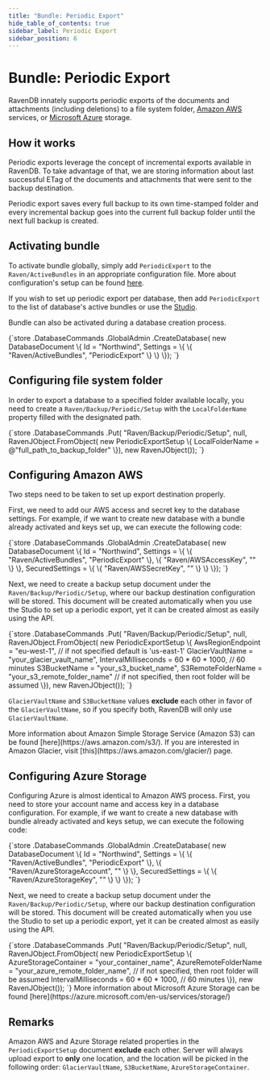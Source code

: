 ```yaml
---
title: "Bundle: Periodic Export"
hide_table_of_contents: true
sidebar_label: Periodic Export
sidebar_position: 6
---
```



# Bundle: Periodic Export

RavenDB innately supports periodic exports of the documents and attachments (including deletions) to a file system folder, [Amazon AWS](https://aws.amazon.com/) services, or [Microsoft Azure](https://azure.microsoft.com/) storage.  

## How it works

Periodic exports leverage the concept of incremental exports available in RavenDB. To take advantage of that, we are storing information about last successful ETag of the documents and attachments that were sent to the backup destination.

<Admonition type="note" title="Note" id="note" href="#note">

Periodic export saves every full backup to its own time-stamped folder and every incremental backup goes into the current full backup folder until the next full backup is created.

</Admonition>

## Activating bundle

To activate bundle globally, simply add `PeriodicExport` to the `Raven/ActiveBundles` in  an appropriate configuration file. More about configuration's setup can be found [here](../../server/configuration/configuration-options.mdx).

If you wish to set up periodic export per database, then add `PeriodicExport` to the list of database's active bundles or use the [Studio](../../studio/overview/settings/periodic-export.mdx).

Bundle can also be activated during a database creation process.

<TabItem value="periodic_backups_1" label="periodic_backups_1">
<CodeBlock language="csharp">
{`store
	.DatabaseCommands
	.GlobalAdmin
	.CreateDatabase(
		new DatabaseDocument
			\{
				Id = "Northwind", 
				Settings =
					\{
						\{ "Raven/ActiveBundles", "PeriodicExport" \}
					\}
			\});
`}
</CodeBlock>
</TabItem>

## Configuring file system folder

In order to export a database to a specified folder available locally, you need to create a `Raven/Backup/Periodic/Setup` with the `LocalFolderName` property filled with the designated path.

<TabItem value="periodic_backups_4" label="periodic_backups_4">
<CodeBlock language="csharp">
{`store
	.DatabaseCommands
	.Put(
		"Raven/Backup/Periodic/Setup",
		null,
		RavenJObject.FromObject(
			new PeriodicExportSetup
			\{
				LocalFolderName = @"full_path_to_backup_folder"
			\}),
		new RavenJObject());
`}
</CodeBlock>
</TabItem>

## Configuring Amazon AWS

Two steps need to be taken to set up export destination properly.

First, we need to add our AWS access and secret key to the database settings. For example, if we want to create new database with a bundle already activated and keys set up, we can execute the following code:

<TabItem value="periodic_backups_2" label="periodic_backups_2">
<CodeBlock language="csharp">
{`store
	.DatabaseCommands
	.GlobalAdmin
	.CreateDatabase(
		new DatabaseDocument
			\{
				Id = "Northwind",
				Settings =
					\{
						\{ "Raven/ActiveBundles", "PeriodicExport" \}, 
						\{ "Raven/AWSAccessKey", "<key_here>" \}
					\},
				SecuredSettings =
					\{
						\{ "Raven/AWSSecretKey", "<key_here>" \}
					\}
			\});
`}
</CodeBlock>
</TabItem>

Next, we need to create a backup setup document under the `Raven/Backup/Periodic/Setup`, where our backup destination configuration will be stored. This document will be created automatically when you use the Studio to set up a periodic export, yet it can be created almost as easily using the API.

<TabItem value="periodic_backups_3" label="periodic_backups_3">
<CodeBlock language="csharp">
{`store
	.DatabaseCommands
	.Put(
		"Raven/Backup/Periodic/Setup",
		null,
		RavenJObject.FromObject(
			new PeriodicExportSetup
				\{
					AwsRegionEndpoint = "eu-west-1", // if not specified default is 'us-east-1'
					GlacierVaultName = "your_glacier_vault_name",
					IntervalMilliseconds = 60 * 60 * 1000, // 60 minutes
					S3BucketName = "your_s3_bucket_name",
					S3RemoteFolderName = "your_s3_remote_folder_name" // if not specified, then root folder will be assumed
				\}),
		new RavenJObject());
`}
</CodeBlock>
</TabItem>

`GlacierVaultName` and `S3BucketName` values **exclude** each other in favor of the `GlacierVaultName`, so if you specify both, RavenDB will only use `GlacierVaultName`. 

<Admonition type="info" title="Info">
More information about Amazon Simple Storage Service (Amazon S3) can be found [here](https://aws.amazon.com/s3/). If you are interested in Amazon Glacier, visit [this](https://aws.amazon.com/glacier/) page.
</Admonition>

## Configuring Azure Storage

Configuring Azure is almost identical to Amazon AWS process. First, you need to store your account name and access key in a database configuration. For example, if we want to create a new database with bundle already activated and keys setup, we can execute the following code:

<TabItem value="periodic_backups_5" label="periodic_backups_5">
<CodeBlock language="csharp">
{`store
	.DatabaseCommands
	.GlobalAdmin
	.CreateDatabase(
		new DatabaseDocument
		\{
			Id = "Northwind",
			Settings =
					\{
						\{ "Raven/ActiveBundles", "PeriodicExport" \}, 
						\{ "Raven/AzureStorageAccount", "<name_here>" \}
					\},
			SecuredSettings =
				\{
					\{ "Raven/AzureStorageKey", "<key_here>" \}
				\}
		\});
`}
</CodeBlock>
</TabItem>

Next, we need to create a backup setup document under the `Raven/Backup/Periodic/Setup`, where our backup destination configuration will be stored. This document will be created automatically when you use the Studio to set up a periodic export, yet it can be created almost as easily using the API.

<TabItem value="periodic_backups_6" label="periodic_backups_6">
<CodeBlock language="csharp">
{`store
	.DatabaseCommands
	.Put(
		"Raven/Backup/Periodic/Setup",
		null,
		RavenJObject.FromObject(
			new PeriodicExportSetup
			\{
				AzureStorageContainer = "your_container_name",
				AzureRemoteFolderName = "your_azure_remote_folder_name", // if not specified, then root folder will be assumed
				IntervalMilliseconds = 60 * 60 * 1000, // 60 minutes
			\}),
		new RavenJObject());
`}
</CodeBlock>
</TabItem>

<Admonition type="info" title="Info">
More information about Microsoft Azure Storage can be found [here](https://azure.microsoft.com/en-us/services/storage/)
</Admonition>

## Remarks

Amazon AWS and Azure Storage related properties in the `PeriodicExportSetup` document **exclude** each other. Server will always upload export to **only** one location, and the location will be picked in the following order: `GlacierVaultName`, `S3BucketName`, `AzureStorageContainer`.
